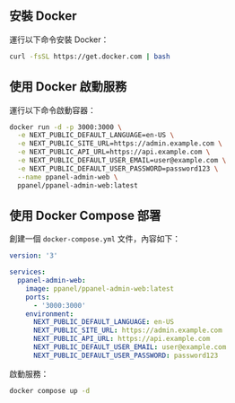 ## 安裝 Docker

運行以下命令安裝 Docker：

```bash
curl -fsSL https://get.docker.com | bash
```

## 使用 Docker 啟動服務

運行以下命令啟動容器：

```bash
docker run -d -p 3000:3000 \
  -e NEXT_PUBLIC_DEFAULT_LANGUAGE=en-US \
  -e NEXT_PUBLIC_SITE_URL=https://admin.example.com \
  -e NEXT_PUBLIC_API_URL=https://api.example.com \
  -e NEXT_PUBLIC_DEFAULT_USER_EMAIL=user@example.com \
  -e NEXT_PUBLIC_DEFAULT_USER_PASSWORD=password123 \
  --name ppanel-admin-web \
  ppanel/ppanel-admin-web:latest
```

## 使用 Docker Compose 部署

創建一個 `docker-compose.yml` 文件，內容如下：

```yaml
version: '3'

services:
  ppanel-admin-web:
    image: ppanel/ppanel-admin-web:latest
    ports:
      - '3000:3000'
    environment:
      NEXT_PUBLIC_DEFAULT_LANGUAGE: en-US
      NEXT_PUBLIC_SITE_URL: https://admin.example.com
      NEXT_PUBLIC_API_URL: https://api.example.com
      NEXT_PUBLIC_DEFAULT_USER_EMAIL: user@example.com
      NEXT_PUBLIC_DEFAULT_USER_PASSWORD: password123
```

啟動服務：

```bash
docker compose up -d
```


<Giscus />

